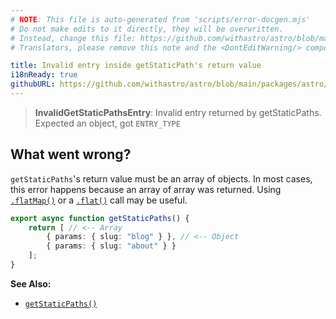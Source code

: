 ```yaml
---
# NOTE: This file is auto-generated from 'scripts/error-docgen.mjs'
# Do not make edits to it directly, they will be overwritten.
# Instead, change this file: https://github.com/withastro/astro/blob/main/packages/astro/src/core/errors/errors-data.ts
# Translators, please remove this note and the <DontEditWarning/> component.

title: Invalid entry inside getStaticPath's return value
i18nReady: true
githubURL: https://github.com/withastro/astro/blob/main/packages/astro/src/core/errors/errors-data.ts
---
```


<DontEditWarning />


> **InvalidGetStaticPathsEntry**: Invalid entry returned by getStaticPaths. Expected an object, got `ENTRY_TYPE`

## What went wrong?
`getStaticPaths`'s return value must be an array of objects. In most cases, this error happens because an array of array was returned. Using [`.flatMap()`](https://developer.mozilla.org/en-US/docs/Web/JavaScript/Reference/Global_Objects/Array/flatMap) or a [`.flat()`](https://developer.mozilla.org/en-US/docs/Web/JavaScript/Reference/Global_Objects/Array/flat) call may be useful.

```ts title="pages/blog/[id].astro"
export async function getStaticPaths() {
	return [ // <-- Array
		{ params: { slug: "blog" } }, // <-- Object
		{ params: { slug: "about" } }
	];
}
```

**See Also:**
-  [`getStaticPaths()`](/en/reference/api-reference/#getstaticpaths)



